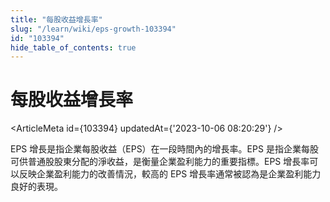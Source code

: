 ```yaml
---
title: "每股收益增長率"
slug: "/learn/wiki/eps-growth-103394"
id: "103394"
hide_table_of_contents: true
---
```



# 每股收益增長率

<ArticleMeta id={103394} updatedAt={'2023-10-06 08:20:29'} />
<div className='border-solid border-b border-t-0 my-4 border-[var(--ifm-color-gray-300)]' />

EPS 增長是指企業每股收益（EPS）在一段時間內的增長率。EPS 是指企業每股可供普通股股東分配的淨收益，是衡量企業盈利能力的重要指標。EPS 增長率可以反映企業盈利能力的改善情況，較高的 EPS 增長率通常被認為是企業盈利能力良好的表現。
